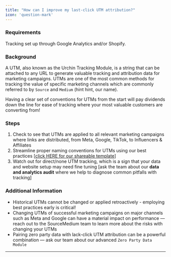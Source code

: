```yaml
---
title: "How can I improve my last-click UTM attribution?"
icon: 'question-mark'
---
```

### Requirements

Tracking set up through Google Analytics and/or Shopify.

### Background

A UTM, also known as the Urchin Tracking Module, is a string that can be attached to any URL to generate valuable tracking and attribution data for marketing campaigns. UTMs are one of the most common methods for tracking the value of specific marketing channels which are commonly referred to by `Source` and `Medium` (hint hint, our name). 

Having a clear set of conventions for UTMs from the start will pay dividends down the line for ease of tracking where your most valuable customers are converting from! 

### **Steps**

1. Check to see that UTMs are applied to all relevant marketing campaigns where links are distributed, from Meta, Google, TikTok, to Influencers & Affiliates 
2. Streamline proper naming conventions for UTMs using our best practices [[click HERE for our shareable template](https://docs.google.com/spreadsheets/d/14hx6hlce6zTwfMIcuKLUIuOYl5uWVlcyCr9FIL0GQJk/edit#gid=0)]
3. Watch out for direct/none UTM tracking, which is a sign that your data and website setup may need fine tuning [ask the team about our **data and analytics audit** where we help to diagnose common pitfalls with tracking]

### **Additional Information**

- Historical UTMs cannot be changed or applied retroactively - employing best practices early is critical!
- Changing UTMs of successful marketing campaigns on major channels such as Meta and Google can have a material impact on performance — reach out to the SourceMedium team to learn more about the risks with changing your UTMs
- Pairing zero party data with lack-click UTM attribution can be a powerful combination — ask our team about our advanced `Zero Party Data Module`

---